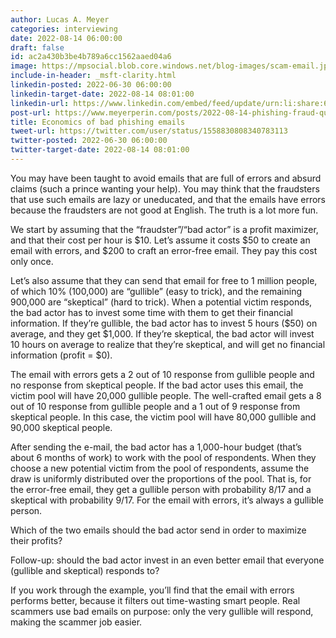 ```yaml
---
author: Lucas A. Meyer
categories: interviewing
date: 2022-08-14 06:00:00
draft: false
id: ac2a430b3be4b789a6cc1562aaed04a6
image: https://mpsocial.blob.core.windows.net/blog-images/scam-email.jpg
include-in-header: _msft-clarity.html
linkedin-posted: 2022-06-30 06:00:00
linkedin-target-date: 2022-08-14 08:01:00
linkedin-url: https://www.linkedin.com/embed/feed/update/urn:li:share:6964596517324161024
post-url: https://www.meyerperin.com/posts/2022-08-14-phishing-fraud-question.html
title: Economics of bad phishing emails
tweet-url: https://twitter.com/user/status/1558830808340783113
twitter-posted: 2022-06-30 06:00:00
twitter-target-date: 2022-08-14 08:01:00
---
```


You may have been taught to avoid emails that are full of errors and absurd claims (such a prince wanting your help). You may think that the fraudsters that use such emails are lazy or uneducated, and that the emails have errors because the fraudsters are not good at English. The truth is a lot more fun.

We start by assuming that the "fraudster"/"bad actor" is a profit maximizer, and that their cost per hour is $10. Let's assume it costs $50 to create an email with errors, and $200 to craft an error-free email. They pay this cost only once.

Let's also assume that they can send that email for free to 1 million people, of which 10% (100,000) are "gullible" (easy to trick), and the remaining 900,000 are "skeptical" (hard to trick). When a potential victim responds, the bad actor has to invest some time with them to get their financial information. If they're gullible, the bad actor has to invest 5 hours ($50) on average, and they get $1,000. If they're skeptical, the bad actor will invest 10 hours on average to realize that they're skeptical, and will get no financial information (profit = $0).

The email with errors gets a 2 out of 10 response from gullible people and no response from skeptical people. If the bad actor uses this email, the victim pool will have 20,000 gullible people. The well-crafted email gets a 8 out of 10 response from gullible people and a 1 out of 9 response from skeptical people. In this case, the victim pool will have 80,000 gullible and 90,000 skeptical people. 

After sending the e-mail, the bad actor has a 1,000-hour budget (that's about 6 months of work) to work with the pool of respondents. When they choose a new potential victim from the pool of respondents, assume the draw is uniformly distributed over the proportions of the pool. That is, for the error-free email, they get a gullible person with probability 8/17 and a skeptical with probability 9/17. For the email with errors, it's always a gullible person.

Which of the two emails should the bad actor send in order to maximize their profits?

Follow-up: should the bad actor invest in an even better email that everyone (gullible and skeptical) responds to?

If you work through the example, you'll find that the email with errors performs better, because it filters out time-wasting smart people. Real scammers use bad emails on purpose: only the very gullible will respond, making the scammer job easier.
